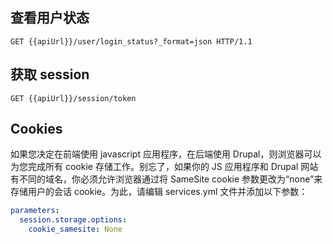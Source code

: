 
<Meta title="开发/用户接口/查询相关" id="user" />

## 查看用户状态

```
GET {{apiUrl}}/user/login_status?_format=json HTTP/1.1
```

## 获取 session

```
GET {{apiUrl}}/session/token
```

## Cookies

如果您决定在前端使用 javascript 应用程序，在后端使用 Drupal，则浏览器可以为您完成所有 cookie 存储工作。别忘了，如果你的 JS 应用程序和 Drupal 网站有不同的域名，你必须允许浏览器通过将 SameSite cookie 参数更改为“none”来存储用户的会话 cookie。为此，请编辑 services.yml 文件并添加以下参数：

```yml
parameters:
  session.storage.options:
    cookie_samesite: None
```
